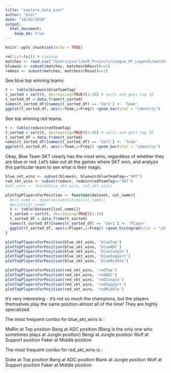 ```yaml
---
title: "explore_data_pier"
author: "pier"
date: "10/02/2018"
output:
  html_document:
    keep_md: true
---
```


```r
knitr::opts_chunk$set(echo = TRUE)
```


```r
rm(list=ls()) # cleanup
matches <- read.csv("/Users/pierlim/R_Projects/League_Of_Legends/matches.csv")
bluewin <- subset(matches, matches$bResult==1)
redwin <- subset(matches, matches$rResult==1)
```

See blue top winning teams 

```r
t <- table(bluewin$blueTeamTag)
t_sorted = sort(t, decreasing=TRUE)[1:10] # sorts and gets top 10
t_sorted_df = data.frame(t_sorted)
names(t_sorted_df)[names(t_sorted_df) == 'Var1'] <- 'Team'
ggplot(t_sorted_df, aes(x=Team,y=Freq)) +geom_bar(stat = "identity")
```

See top winning red teams.

```r
t <- table(redwin$redTeamTag)
t_sorted = sort(t, decreasing=TRUE)[1:10] # sorts and gets top 10
t_sorted_df = data.frame(t_sorted)
names(t_sorted_df)[names(t_sorted_df) == 'Var1'] <- 'Team'
ggplot(t_sorted_df, aes(x=Team,y=Freq)) +geom_bar(stat = "identity")
```

Okay, Blue Team SKT clearly has the most wins, regardless of whether they are blue or red. 
Let's take out all the games where SKT won, and analyze this particular team to see what is their magic. 

```r
blue_skt_wins <- subset(bluewin, bluewin$blueTeamTag=="SKT")
red_skt_wins <- subset(redwin, redwin$redTeamTag=="SKT")
#skt_wins <- rbind(blue_skt_wins, red_skt_wins)

plotTopPlayersForPosition <- function(dataset, col_name){
  #col_name <- deparse(substitute(col_name))
  #print(col_name)
  t <- table(dataset[[col_name]])
  t_sorted = sort(t, decreasing=TRUE)[1:10]
  t_sorted_df = data.frame(t_sorted)
  names(t_sorted_df)[names(t_sorted_df) == 'Var1'] <- 'Player'
  ggplot(t_sorted_df, aes(x=Player,y=Freq)) +geom_histogram(stat = "identity")+ggtitle(col_name) + theme(plot.title = element_text(hjust = 0.5))
}

plotTopPlayersForPosition(blue_skt_wins, 'blueTop')
plotTopPlayersForPosition(blue_skt_wins, 'blueADC')
plotTopPlayersForPosition(blue_skt_wins, 'blueJungle')
plotTopPlayersForPosition(blue_skt_wins, 'blueSupport')
plotTopPlayersForPosition(blue_skt_wins, 'blueMiddle')

plotTopPlayersForPosition(red_skt_wins, 'redTop')
plotTopPlayersForPosition(red_skt_wins, 'redADC')
plotTopPlayersForPosition(red_skt_wins, 'redJungle')
plotTopPlayersForPosition(red_skt_wins, 'redSupport')
plotTopPlayersForPosition(red_skt_wins, 'redMiddle')

```

It's very interesting - it's not so much the champions, but the players themselves play the same position almost all of the time! They are highly specialized.

The most frequent combo for blue_skt_wins is : 

MaRin at Top position
Bang at ADC position (Bang is the only one who sometimes plays at Jungle position)
Bengi at Jungle position
Wolf at Support position
Faker at Middle position

The most frequent combo for red_skt_wins is : 

Duke at Top position
Bang at ADC position 
Blank at Jungle position
Wolf at Support position
Faker at Middle position


```r

```



